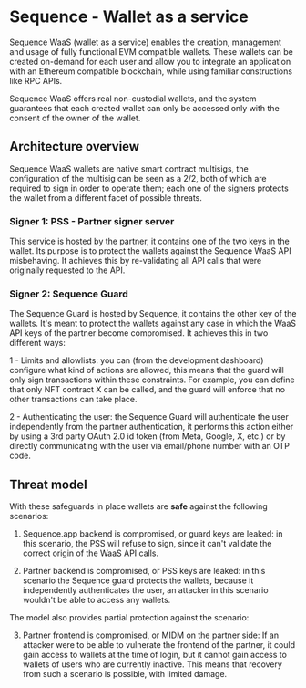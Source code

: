 # Sequence - Wallet as a service

Sequence WaaS (wallet as a service) enables the creation, management and usage of fully functional EVM compatible wallets. These wallets can be created on-demand for each user and allow you to integrate an application with an Ethereum compatible blockchain, while using familiar constructions like RPC APIs.

Sequence WaaS offers real non-custodial wallets, and the system guarantees that each created wallet can only be accessed only with the consent of the owner of the wallet.

## Architecture overview

Sequence WaaS wallets are native smart contract multisigs, the configuration of the multisig can be seen as a 2/2, both of which are required to sign in order to operate them; each one of the signers protects the wallet from a different facet of possible threats.

### Signer 1: PSS - Partner signer server

This service is hosted by the partner, it contains one of the two keys in the wallet. Its purpose is to protect the wallets against the Sequence WaaS API misbehaving. It achieves this by re-validating all API calls that were originally requested to the API.

### Signer 2: Sequence Guard

The Sequence Guard is hosted by Sequence, it contains the other key of the wallets. It's meant to protect the wallets against any case in which the WaaS API keys of the partner become compromised. It achieves this in two different ways:

1 - Limits and allowlists: you can (from the development dashboard) configure what kind of actions are allowed, this means that the guard will only sign transactions within these constraints. For example, you can define that only NFT contract X can be called, and the guard will enforce that no other transactions can take place.

2 - Authenticating the user: the Sequence Guard will authenticate the user independently from the partner authentication, it performs this action either by using a 3rd party OAuth 2.0 id token (from Meta, Google, X, etc.) or by directly communicating with the user via email/phone number with an OTP code.

## Threat model

With these safeguards in place wallets are **safe** against the following scenarios:

1) Sequence.app backend is compromised, or guard keys are leaked: in this scenario, the PSS will refuse to sign, since it can't validate the correct origin of the WaaS API calls.

2) Partner backend is compromised, or PSS keys are leaked: in this scenario the Sequence guard protects the wallets, because it independently authenticates the user, an attacker in this scenario wouldn't be able to access any wallets.

The model also provides partial protection against the scenario:

3) Partner frontend is compromised, or MIDM on the partner side: If an attacker were to be able to vulnerate the frontend of the partner, it could gain access to wallets at the time of login, but it cannot gain access to wallets of users who are currently inactive. This means that recovery from such a scenario is possible, with limited damage.


